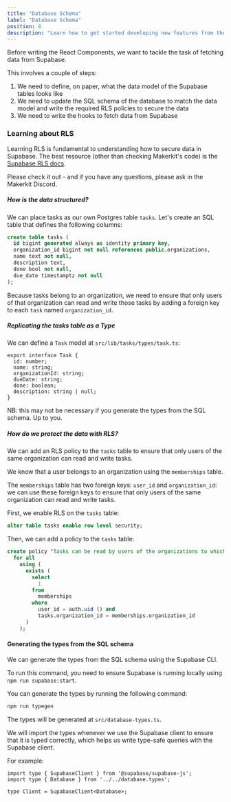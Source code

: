 ```yaml
---
title: "Database Schema"
label: "Database Schema"
position: 8
description: "Learn how to get started developing new features from the database schema in your Makerkit Next.js Supabase project."
---
```



Before writing the React Components, we want to tackle the task of fetching
data from Supabase.

This involves a couple of steps:

1. We need to define, on paper, what the data model of the Supabase tables
looks like
2. We need to update the SQL schema of the database to match the data model
and write the required RLS policies to secure the data
3. We need to write the hooks to fetch data from Supabase

### Learning about RLS

Learning RLS is fundamental to understanding how to secure data in Supabase. The best resource (other than checking Makerkit's code) is the [Supabase RLS docs](https://supabase.com/docs/guides/auth/row-level-security).

Please check it out - and if you have any questions, please ask in the Makerkit Discord.

##### How is the data structured?

We can place tasks as our own Postgres table `tasks`. Let's create an SQL
table that defines the following columns:

```sql
create table tasks (
  id bigint generated always as identity primary key,
  organization_id bigint not null references public.organizations,
  name text not null,
  description text,
  done bool not null,
  due_date timestamptz not null
);
```

Because tasks belong to an
organization, we need to ensure that only users of that organization can read
and write those tasks by adding a foreign key to each `task` named
`organization_id`.

##### Replicating the tasks table as a Type

We can define a `Task` model at `src/lib/tasks/types/task.ts`:

```tsx title="lib/tasks/types/task.ts"
export interface Task {
  id: number;
  name: string;
  organizationId: string;
  dueDate: string;
  done: boolean;
  description: string | null;
}
```

NB: this may not be necessary if you generate the types from the SQL schema.
Up to you.

##### How do we protect the data with RLS?

We can add an RLS policy to the `tasks` table to ensure that only users of the same organization can read and write tasks.

We know that a user belongs to an organization using the `memberships` table.

The `memberships` table has two foreign keys: `user_id` and
`organization_id`: we can use these foreign keys to ensure that only users
of the same organization can read and write tasks.

First, we enable RLS on the `tasks` table:

```sql
alter table tasks enable row level security;
```

Then, we can add a policy to the `tasks` table:

```sql
create policy "Tasks can be read by users of the organizations to which it belongs" on tasks
  for all
    using (
      exists (
        select
          1
        from
          memberships
        where
          user_id = auth.uid () and
          tasks.organization_id = memberships.organization_id
      )
    );
```

#### Generating the types from the SQL schema

We can generate the types from the SQL schema using the Supabase CLI.

To run this command, you need to ensure Supabase is running locally using
`npm run supabase:start`.

You can generate the types by running the following command:

```bash
npm run typegen
```

The types will be generated at `src/database-types.ts`.

We will import the types whenever we use the Supabase client to ensure that it is typed correctly, which helps us write type-safe queries with the Supabase client.

For example:

```tsx
import type { SupabaseClient } from '@supabase/supabase-js';
import type { Database } from '../../database.types';

type Client = SupabaseClient<Database>;
```

